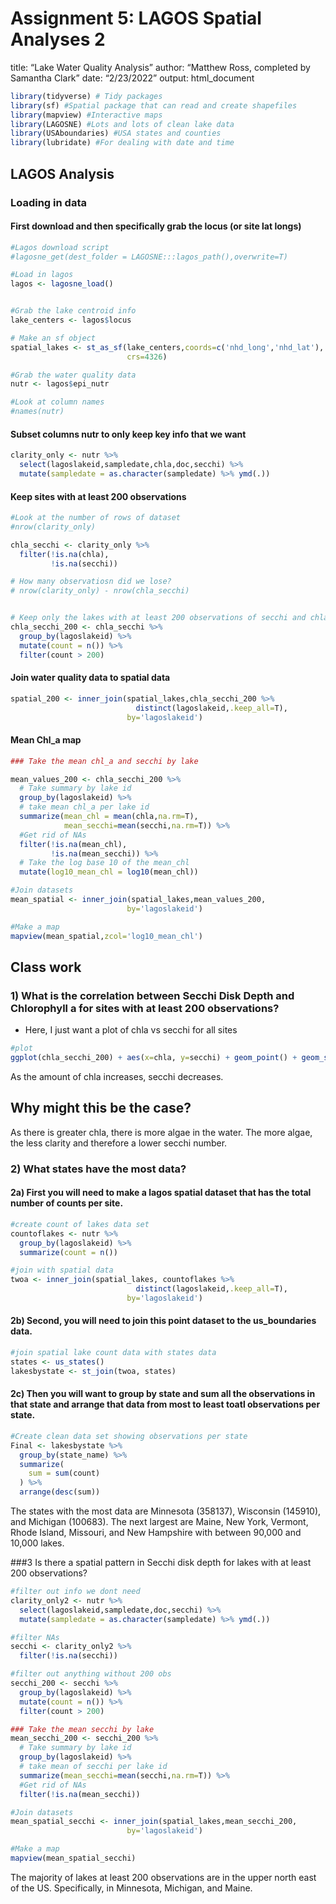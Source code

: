# Assignment 5: LAGOS Spatial Analyses 2

title: "Lake Water Quality Analysis"
author: "Matthew Ross, completed by Samantha Clark"
date: "2/23/2022"
output: html_document




```r
library(tidyverse) # Tidy packages
library(sf) #Spatial package that can read and create shapefiles 
library(mapview) #Interactive maps
library(LAGOSNE) #Lots and lots of clean lake data
library(USAboundaries) #USA states and counties
library(lubridate) #For dealing with date and time
```


## LAGOS Analysis


### Loading in data


#### First download and then specifically grab the locus (or site lat longs)
```r
#Lagos download script
#lagosne_get(dest_folder = LAGOSNE:::lagos_path(),overwrite=T)

#Load in lagos
lagos <- lagosne_load()


#Grab the lake centroid info
lake_centers <- lagos$locus

# Make an sf object 
spatial_lakes <- st_as_sf(lake_centers,coords=c('nhd_long','nhd_lat'),
                          crs=4326)

#Grab the water quality data
nutr <- lagos$epi_nutr

#Look at column names
#names(nutr)

```

#### Subset columns nutr to only keep key info that we want


```r
clarity_only <- nutr %>%
  select(lagoslakeid,sampledate,chla,doc,secchi) %>%
  mutate(sampledate = as.character(sampledate) %>% ymd(.))

```


#### Keep sites with at least 200 observations 

```r

#Look at the number of rows of dataset
#nrow(clarity_only)

chla_secchi <- clarity_only %>%
  filter(!is.na(chla),
         !is.na(secchi))

# How many observatiosn did we lose?
# nrow(clarity_only) - nrow(chla_secchi)


# Keep only the lakes with at least 200 observations of secchi and chla
chla_secchi_200 <- chla_secchi %>%
  group_by(lagoslakeid) %>%
  mutate(count = n()) %>%
  filter(count > 200)


```


#### Join water quality data to spatial data

```r
spatial_200 <- inner_join(spatial_lakes,chla_secchi_200 %>%
                            distinct(lagoslakeid,.keep_all=T),
                          by='lagoslakeid')


```

#### Mean Chl_a map

```r
### Take the mean chl_a and secchi by lake

mean_values_200 <- chla_secchi_200 %>%
  # Take summary by lake id
  group_by(lagoslakeid) %>%
  # take mean chl_a per lake id
  summarize(mean_chl = mean(chla,na.rm=T),
            mean_secchi=mean(secchi,na.rm=T)) %>%
  #Get rid of NAs
  filter(!is.na(mean_chl),
         !is.na(mean_secchi)) %>%
  # Take the log base 10 of the mean_chl
  mutate(log10_mean_chl = log10(mean_chl))

#Join datasets
mean_spatial <- inner_join(spatial_lakes,mean_values_200,
                          by='lagoslakeid') 

#Make a map
mapview(mean_spatial,zcol='log10_mean_chl')
```


## Class work

### 1) What is the correlation between Secchi Disk Depth and Chlorophyll a for sites with at least 200 observations?

- Here, I just want a plot of chla vs secchi for all sites 

```r
#plot
ggplot(chla_secchi_200) + aes(x=chla, y=secchi) + geom_point() + geom_smooth()
```

As the amount of chla increases, secchi decreases.

## Why might this be the case? 
  As there is greater chla, there is more algae in the water. The more algae, the less clarity and therefore a lower secchi number.

### 2) What states have the most data? 

#### 2a) First you will need to make a lagos spatial dataset that has the total number of counts per site.

```r
#create count of lakes data set
countoflakes <- nutr %>%
  group_by(lagoslakeid) %>%
  summarize(count = n())

#join with spatial data
twoa <- inner_join(spatial_lakes, countoflakes %>%
                            distinct(lagoslakeid,.keep_all=T),
                          by='lagoslakeid')
```


#### 2b) Second, you will need to join this point dataset to the us_boundaries data. 

```r
#join spatial lake count data with states data
states <- us_states()
lakesbystate <- st_join(twoa, states)

```


#### 2c) Then you will want to group by state and sum all the observations in that state and arrange that data from most to least toatl observations per state. 

```r
#Create clean data set showing observations per state
Final <- lakesbystate %>%
  group_by(state_name) %>%
  summarize(
    sum = sum(count)
  ) %>%
  arrange(desc(sum))
```

The states with the most data are Minnesota (358137), Wisconsin (145910), and Michigan (100683).
The next largest are Maine, New York, Vermont, Rhode Island, Missouri, and New Hampshire with between 90,000 and 10,000 lakes. 

###3 Is there a spatial pattern in Secchi disk depth for lakes with at least 200 
observations?

```r

#filter out info we dont need
clarity_only2 <- nutr %>%
  select(lagoslakeid,sampledate,doc,secchi) %>%
  mutate(sampledate = as.character(sampledate) %>% ymd(.))

#filter NAs
secchi <- clarity_only2 %>%
  filter(!is.na(secchi))

#filter out anything without 200 obs
secchi_200 <- secchi %>%
  group_by(lagoslakeid) %>%
  mutate(count = n()) %>%
  filter(count > 200)

### Take the mean secchi by lake
mean_secchi_200 <- secchi_200 %>%
  # Take summary by lake id
  group_by(lagoslakeid) %>%
  # take mean of secchi per lake id
  summarize(mean_secchi=mean(secchi,na.rm=T)) %>%
  #Get rid of NAs
  filter(!is.na(mean_secchi))

#Join datasets
mean_spatial_secchi <- inner_join(spatial_lakes,mean_secchi_200,
                          by='lagoslakeid') 

#Make a map
mapview(mean_spatial_secchi)

```

The majority of lakes at least 200 observations are in the upper north east of the US. Specifically, in Minnesota, Michigan, and Maine.
